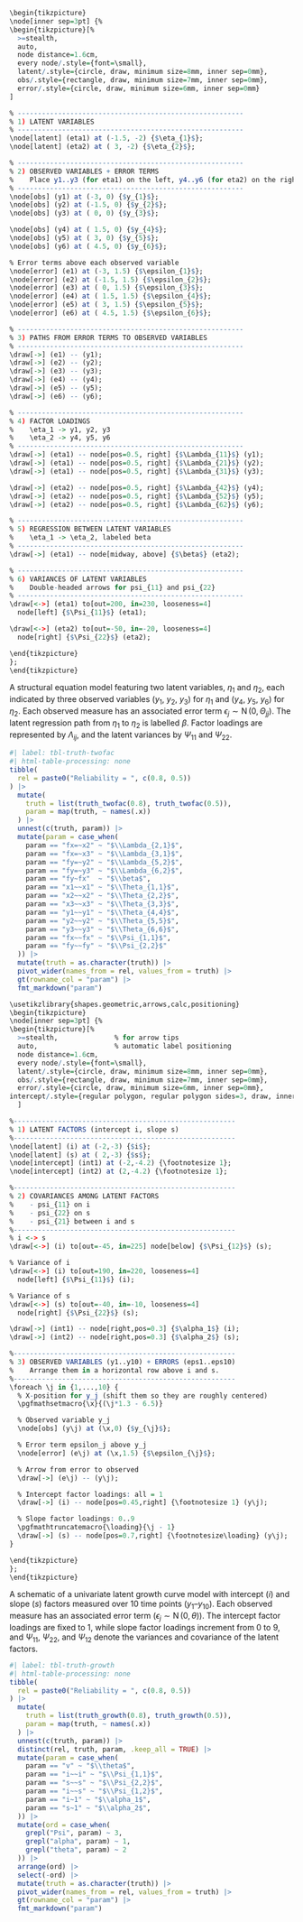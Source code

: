 ::: {#fig-path-twofac}
```r
\begin{tikzpicture}
\node[inner sep=3pt] {%
\begin{tikzpicture}[%
  >=stealth,
  auto,
  node distance=1.6cm,
  every node/.style={font=\small},
  latent/.style={circle, draw, minimum size=8mm, inner sep=0mm},
  obs/.style={rectangle, draw, minimum size=7mm, inner sep=0mm},
  error/.style={circle, draw, minimum size=6mm, inner sep=0mm}
]

% --------------------------------------------------------
% 1) LATENT VARIABLES
% --------------------------------------------------------
\node[latent] (eta1) at (-1.5, -2) {$\eta_{1}$};
\node[latent] (eta2) at ( 3, -2) {$\eta_{2}$};

% --------------------------------------------------------
% 2) OBSERVED VARIABLES + ERROR TERMS
%    Place y1..y3 (for eta1) on the left, y4..y6 (for eta2) on the right.
% --------------------------------------------------------
\node[obs] (y1) at (-3, 0) {$y_{1}$};
\node[obs] (y2) at (-1.5, 0) {$y_{2}$};
\node[obs] (y3) at ( 0, 0) {$y_{3}$};

\node[obs] (y4) at ( 1.5, 0) {$y_{4}$};
\node[obs] (y5) at ( 3, 0) {$y_{5}$};
\node[obs] (y6) at ( 4.5, 0) {$y_{6}$};

% Error terms above each observed variable
\node[error] (e1) at (-3, 1.5) {$\epsilon_{1}$};
\node[error] (e2) at (-1.5, 1.5) {$\epsilon_{2}$};
\node[error] (e3) at ( 0, 1.5) {$\epsilon_{3}$};
\node[error] (e4) at ( 1.5, 1.5) {$\epsilon_{4}$};
\node[error] (e5) at ( 3, 1.5) {$\epsilon_{5}$};
\node[error] (e6) at ( 4.5, 1.5) {$\epsilon_{6}$};

% --------------------------------------------------------
% 3) PATHS FROM ERROR TERMS TO OBSERVED VARIABLES
% --------------------------------------------------------
\draw[->] (e1) -- (y1);
\draw[->] (e2) -- (y2);
\draw[->] (e3) -- (y3);
\draw[->] (e4) -- (y4);
\draw[->] (e5) -- (y5);
\draw[->] (e6) -- (y6);

% --------------------------------------------------------
% 4) FACTOR LOADINGS
%    \eta_1 -> y1, y2, y3
%    \eta_2 -> y4, y5, y6
% --------------------------------------------------------
\draw[->] (eta1) -- node[pos=0.5, right] {$\Lambda_{11}$} (y1);
\draw[->] (eta1) -- node[pos=0.5, right] {$\Lambda_{21}$} (y2);
\draw[->] (eta1) -- node[pos=0.5, right] {$\Lambda_{31}$} (y3);

\draw[->] (eta2) -- node[pos=0.5, right] {$\Lambda_{42}$} (y4);
\draw[->] (eta2) -- node[pos=0.5, right] {$\Lambda_{52}$} (y5);
\draw[->] (eta2) -- node[pos=0.5, right] {$\Lambda_{62}$} (y6);

% --------------------------------------------------------
% 5) REGRESSION BETWEEN LATENT VARIABLES
%    \eta_1 -> \eta_2, labeled beta
% --------------------------------------------------------
\draw[->] (eta1) -- node[midway, above] {$\beta$} (eta2);

% --------------------------------------------------------
% 6) VARIANCES OF LATENT VARIABLES
%    Double-headed arrows for psi_{11} and psi_{22}
% --------------------------------------------------------
\draw[<->] (eta1) to[out=200, in=230, looseness=4] 
  node[left] {$\Psi_{11}$} (eta1);

\draw[<->] (eta2) to[out=-50, in=-20, looseness=4] 
  node[right] {$\Psi_{22}$} (eta2);

\end{tikzpicture}
};
\end{tikzpicture}
```
A structural equation model featuring two latent variables, $\eta_{1}$ and $\eta_{2}$, each indicated by three observed variables ($y_{1}$, $y_{2}$, $y_{3}$) for $\eta_{1}$ and ($y_{4}$, $y_{5}$, $y_{6}$) for $\eta_{2}$. Each observed measure has an associated error term $\epsilon_{j}\sim\operatorname{N}(0,\Theta_{jj})$. The latent regression path from $\eta_{1}$ to $\eta_{2}$ is labelled $\beta$. Factor loadings are represented by $\Lambda_{ij}$, and the latent variances by $\Psi_{11}$ and $\Psi_{22}$.
:::

```r
#| label: tbl-truth-twofac
#| html-table-processing: none
tibble(
  rel = paste0("Reliability = ", c(0.8, 0.5))
) |>
  mutate(
    truth = list(truth_twofac(0.8), truth_twofac(0.5)),
    param = map(truth, ~ names(.x))
  ) |>
  unnest(c(truth, param)) |> 
  mutate(param = case_when(
    param == "fx=~x2" ~ "$\\Lambda_{2,1}$",
    param == "fx=~x3" ~ "$\\Lambda_{3,1}$",
    param == "fy=~y2" ~ "$\\Lambda_{5,2}$",
    param == "fy=~y3" ~ "$\\Lambda_{6,2}$",
    param == "fy~fx"  ~ "$\\beta$",
    param == "x1~~x1" ~ "$\\Theta_{1,1}$",
    param == "x2~~x2" ~ "$\\Theta_{2,2}$",
    param == "x3~~x3" ~ "$\\Theta_{3,3}$",
    param == "y1~~y1" ~ "$\\Theta_{4,4}$",
    param == "y2~~y2" ~ "$\\Theta_{5,5}$",
    param == "y3~~y3" ~ "$\\Theta_{6,6}$",
    param == "fx~~fx" ~ "$\\Psi_{1,1}$",
    param == "fy~~fy" ~ "$\\Psi_{2,2}$"
  )) |>
  mutate(truth = as.character(truth)) |>
  pivot_wider(names_from = rel, values_from = truth) |>
  gt(rowname_col = "param") |>
  fmt_markdown("param")
```

::: {#fig-path-growth}
```r
\usetikzlibrary{shapes.geometric,arrows,calc,positioning}
\begin{tikzpicture}
\node[inner sep=3pt] {%
\begin{tikzpicture}[%
  >=stealth,              % for arrow tips
  auto,                   % automatic label positioning
  node distance=1.6cm,
  every node/.style={font=\small},
  latent/.style={circle, draw, minimum size=8mm, inner sep=0mm},
  obs/.style={rectangle, draw, minimum size=7mm, inner sep=0mm},
  error/.style={circle, draw, minimum size=6mm, inner sep=0mm},
intercept/.style={regular polygon, regular polygon sides=3, draw, inner sep=0pt, minimum size=6mm}
  ]

%-------------------------------------------------------
% 1) LATENT FACTORS (intercept i, slope s)
%-------------------------------------------------------
\node[latent] (i) at (-2,-3) {$i$};
\node[latent] (s) at ( 2,-3) {$s$};
\node[intercept] (int1) at (-2,-4.2) {\footnotesize 1};
\node[intercept] (int2) at (2,-4.2) {\footnotesize 1};

%-------------------------------------------------------
% 2) COVARIANCES AMONG LATENT FACTORS
%    - psi_{11} on i
%    - psi_{22} on s
%    - psi_{21} between i and s
%-------------------------------------------------------
% i <-> s
\draw[<->] (i) to[out=-45, in=225] node[below] {$\Psi_{12}$} (s);

% Variance of i
\draw[<->] (i) to[out=190, in=220, looseness=4] 
  node[left] {$\Psi_{11}$} (i);

% Variance of s
\draw[<->] (s) to[out=-40, in=-10, looseness=4] 
  node[right] {$\Psi_{22}$} (s);

\draw[->] (int1) -- node[right,pos=0.3] {$\alpha_1$} (i);
\draw[->] (int2) -- node[right,pos=0.3] {$\alpha_2$} (s);

%-------------------------------------------------------
% 3) OBSERVED VARIABLES (y1..y10) + ERRORS (eps1..eps10)
%    Arrange them in a horizontal row above i and s.
%-------------------------------------------------------
\foreach \j in {1,...,10} {
  % X-position for y_j (shift them so they are roughly centered)
  \pgfmathsetmacro{\x}{(\j*1.3 - 6.5)}

  % Observed variable y_j
  \node[obs] (y\j) at (\x,0) {$y_{\j}$};

  % Error term epsilon_j above y_j
  \node[error] (e\j) at (\x,1.5) {$\epsilon_{\j}$};

  % Arrow from error to observed
  \draw[->] (e\j) -- (y\j);

  % Intercept factor loadings: all = 1
  \draw[->] (i) -- node[pos=0.45,right] {\footnotesize 1} (y\j);

  % Slope factor loadings: 0..9
  \pgfmathtruncatemacro{\loading}{\j - 1}
  \draw[->] (s) -- node[pos=0.7,right] {\footnotesize\loading} (y\j);
}

\end{tikzpicture}
};
\end{tikzpicture}
```
A schematic of a univariate latent growth curve model with intercept ($i$) and slope ($s$) factors measured over 10 time points ($y_1$--$y_{10}$). Each observed measure has an associated error term ($\epsilon_j\sim\operatorname{N}(0,\theta)$). The intercept factor loadings are fixed to 1, while slope factor loadings increment from 0 to 9, and $\Psi_{11}$, $\Psi_{22}$, and $\Psi_{12}$ denote the variances and covariance of the latent factors.
:::

```r
#| label: tbl-truth-growth
#| html-table-processing: none
tibble(
  rel = paste0("Reliability = ", c(0.8, 0.5))
) |>
  mutate(
    truth = list(truth_growth(0.8), truth_growth(0.5)),
    param = map(truth, ~ names(.x))
  ) |>
  unnest(c(truth, param)) |>
  distinct(rel, truth, param, .keep_all = TRUE) |>
  mutate(param = case_when(
    param == "v" ~ "$\\theta$",
    param == "i~~i" ~ "$\\Psi_{1,1}$",
    param == "s~~s" ~ "$\\Psi_{2,2}$",
    param == "i~~s" ~ "$\\Psi_{1,2}$",
    param == "i~1" ~ "$\\alpha_1$",
    param == "s~1" ~ "$\\alpha_2$",
  )) |>
  mutate(ord = case_when(
    grepl("Psi", param) ~ 3,
    grepl("alpha", param) ~ 1,
    grepl("theta", param) ~ 2
  )) |>
  arrange(ord) |>
  select(-ord) |>
  mutate(truth = as.character(truth)) |>
  pivot_wider(names_from = rel, values_from = truth) |>
  gt(rowname_col = "param") |>
  fmt_markdown("param")
```
